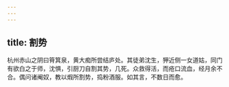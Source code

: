 ```yaml
---
---
---
```

title: 割势
---




杭州赤山之阴曰筲箕泉，黄大痴所尝结庐处。其徒弟沈生，狎近侧一女道姑，同门有欲白之于师，沈惧，引厨刀自割其势，几死。众救得活，而疮口流血，经月余不合。偶问诸阉奴，教以煆所割势，捣粉酒服。如其言，不数日而愈。